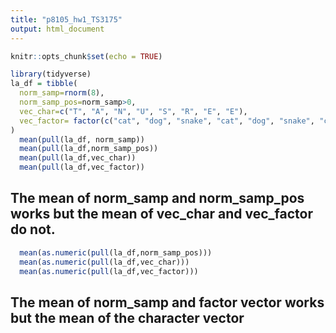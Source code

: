 ```yaml
---
title: "p8105_hw1_TS3175"
output: html_document
---
```


```r
knitr::opts_chunk$set(echo = TRUE)
```

```r
library(tidyverse)
la_df = tibble(
  norm_samp=rnorm(8),
  norm_samp_pos=norm_samp>0,
  vec_char=c("T", "A", "N", "U", "S", "R", "E", "E"),
  vec_factor= factor(c("cat", "dog", "snake", "cat", "dog", "snake", "cat", "dog")),
)
  mean(pull(la_df, norm_samp))
  mean(pull(la_df,norm_samp_pos))
  mean(pull(la_df,vec_char))
  mean(pull(la_df,vec_factor))
```
## The mean of norm_samp and norm_samp_pos works but the mean of vec_char and vec_factor do not.

```r
  mean(as.numeric(pull(la_df,norm_samp_pos)))
  mean(as.numeric(pull(la_df,vec_char)))
  mean(as.numeric(pull(la_df,vec_factor)))
```
## The mean of norm_samp and factor vector works but the mean of the character vector
